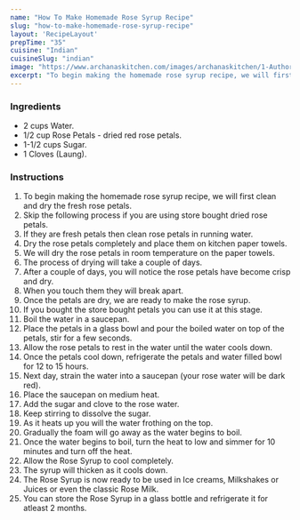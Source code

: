 ---
name: "How To Make Homemade Rose Syrup Recipe"
slug: "how-to-make-homemade-rose-syrup-recipe"
layout: 'RecipeLayout'
prepTime: "35"
cuisine: "Indian"
cuisineSlug: "indian"
image: "https://www.archanaskitchen.com/images/archanaskitchen/1-Author/DivyaShivaraman/Homemade_Rose_Syrup_Recipe_1600.jpg"
excerpt: "To begin making the homemade rose syrup recipe, we will first clean and dry the fresh rose petals"
---

### Ingredients

- 2 cups Water.
- 1/2 cup Rose Petals - dried red rose petals.
- 1-1/2 cups Sugar.
- 1 Cloves (Laung).

### Instructions

1. To begin making the homemade rose syrup recipe, we will first clean and dry the fresh rose petals.
1. Skip the following process if you are using store bought dried rose petals.
1. If they are fresh petals then clean rose petals in running water.
1. Dry the rose petals completely and place them on kitchen paper towels.
1. We will dry the rose petals in room temperature on the paper towels.
1. The process of drying will take a couple of days.
1. After a couple of days, you will notice the rose petals have become crisp and dry.
1. When you touch them they will break apart.
1. Once the petals are dry, we are ready to make the rose syrup.
1. If you bought the store bought petals you can use it at this stage.
1. Boil the water in a saucepan.
1. Place the petals in a glass bowl and pour the boiled water on top of the petals, stir for a few seconds.
1. Allow the rose petals to rest in the water until the water cools down.
1. Once the petals cool down, refrigerate the petals and water filled bowl for 12 to 15 hours.
1. Next day, strain the water into a saucepan (your rose water will be dark red).
1. Place the saucepan on medium heat.
1. Add the sugar and clove to the rose water.
1. Keep stirring to dissolve the sugar.
1. As it heats up you will the water frothing on the top.
1. Gradually the foam will go away as the water begins to boil.
1. Once the water begins to boil, turn the heat to low and simmer for 10 minutes and turn off the heat.
1. Allow the Rose Syrup to cool completely.
1. The syrup will thicken as it cools down.
1. The Rose Syrup is now ready to be used in Ice creams, Milkshakes or Juices or even the classic Rose Milk.
1. You can store the Rose Syrup in a glass bottle and refrigerate it for atleast 2 months.
